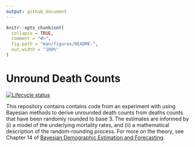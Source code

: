 ```yaml
---
output: github_document
---
```


<!-- README.md is generated from README.Rmd. Please edit that file -->

```r
knitr::opts_chunk$set(
  collapse = TRUE,
  comment = "#>",
  fig.path = "man/figures/README-",
  out.width = "100%"
)
```
# Unround Death Counts

<!-- badges: start -->
[![Lifecycle status](https://img.shields.io/badge/lifecycle-experimental-orange.svg)](https://www.tidyverse.org/lifecycle/#experimental)
<!-- badges: end -->

This repository contains contains code from an experiment with using Bayesian methods to derive unrounded death counts from deaths counts that have been randomly rounded to base 3. The estimates are informed by (i) a model of the underlying mortality rates, and (ii) a mathematical description of the random-rounding process. For more on the theory, see Chapter 14 of [Bayesian Demographic Estimation and Forecasting](https://www.bdef-book.com).





